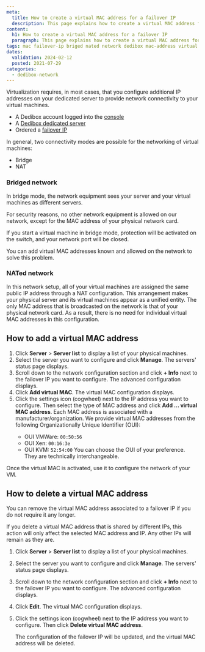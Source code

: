 ```yaml
---
meta:
  title: How to create a virtual MAC address for a failover IP
  description: This page explains how to create a virtual MAC address for a failover IP.
content:
  h1: How to create a virtual MAC address for a failover IP
  paragraph: This page explains how to create a virtual MAC address for a failover IP.
tags: mac failover-ip briged nated network dedibox mac-address virtual mac
dates:
  validation: 2024-02-12
  posted: 2021-07-29
categories:
  - dedibox-network
---
```


Virtualization requires, in most cases, that you configure additional IP addresses on your dedicated server to provide network connectivity to your virtual machines.

<Macro id="requirements" />

- A Dedibox account logged into the [console](https://console.online.net)
- A [Dedibox dedicated server](https://www.scaleway.com/en/dedibox)
- Ordered a [failover IP](/dedibox-network/ip-failover/concepts/#failover-ips)

<Macro id="failover-ip" />

In general, two connectivity modes are possible for the networking of virtual machines:

* Bridge
* NAT

### Bridged network

In bridge mode, the network equipment sees your server and your virtual machines as different servers.

For security reasons, no other network equipment is allowed on our network, except for the MAC address of your physical network card.

If you start a virtual machine in bridge mode, protection will be activated on the switch, and your network port will be closed.

You can add virtual MAC addresses known and allowed on the network to solve this problem.

### NATed network

In this network setup, all of your virtual machines are assigned the same public IP address through a NAT configuration. This arrangement makes your physical server and its virtual machines appear as a unified entity. The only MAC address that is broadcasted on the network is that of your physical network card.
As a result, there is no need for individual virtual MAC addresses in this configuration.

## How to add a virtual MAC address

1. Click **Server** > **Server list** to display a list of your physical machines.
2. Select the server you want to configure and click **Manage**. The servers' status page displays.
3. Scroll down to the network configuration section and click **+ Info** next to the failover IP you want to configure. The advanced configuration displays.
4. Click **Add virtual MAC**. The virtual MAC configuration displays.
5. Click the settings icon (cogwheel) next to the IP address you want to configure. Then select the type of MAC address and click **Add ... virtual MAC address**.
    <Message type="note">
      Each MAC address is associated with a manufacturer/organization. We provide virtual MAC addresses from the following Organizationally Unique Identifier (OUI):
      * OUI VMWare: `00:50:56`
      * OUI Xen: `00:16:3e`
      * OUI KVM: `52:54:00`
      You can choose the OUI of your preference. They are technically interchangeable.
    </Message>

Once the virtual MAC is activated, use it to configure the network of your VM.

## How to delete a virtual MAC address

You can remove the virtual MAC address associated to a failover IP if you do not require it any longer.

<Message type="tip">
  If you delete a virtual MAC address that is shared by different IPs, this action will only affect the selected MAC address and IP. Any other IPs will remain as they are.
</Message>

1. Click **Server** > **Server list** to display a list of your physical machines.
2. Select the server you want to configure and click **Manage**. The servers' status page displays.
3. Scroll down to the network configuration section and click **+ Info** next to the failover IP you want to configure. The advanced configuration displays.
4. Click **Edit**. The virtual MAC configuration displays.
5. Click the settings icon (cogwheel) next to the IP address you want to configure. Then click **Delete virtual MAC address**.

    The configuration of the failover IP will be updated, and the virtual MAC address will be deleted.


